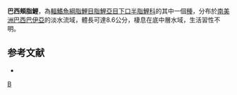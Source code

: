 {{Speciesbox 
| color = pink
| taxon = Apareiodon itapicuruensis
| status = NE
| status_system = IUCN3.1
| authority =  [[Eigenmann|Eigenmann]] & [[Henn|Henn]], 1916
| synonyms =
}}
'''巴西頰脂鯉'''，為[[輻鰭魚綱|輻鰭魚綱]][[脂鯉目|脂鯉目]][[脂鯉亞目|脂鯉亞目]][[下口半脂鯉科|下口半脂鯉科]]的其中一個[[種|種]]，分布於[[南美洲|南美洲]][[巴西|巴西]][[巴伊亞|巴伊亞]]的淡水流域，體長可達8.6公分，棲息在底中層水域，生活習性不明。

==参考文献==
{{refbegin}}
*{{FishBase_species|genus=Apareiodon|species=itapicuruensis|year=2013|month=8}}
{{refend}}
{{Taxonbar|from=Q6422268}}

[[Category:頰脂鯉屬|B]]


{{魚類小作品}}